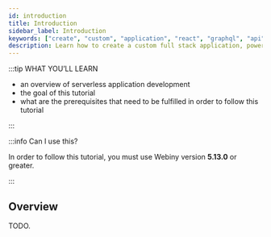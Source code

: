 ```yaml
---
id: introduction
title: Introduction
sidebar_label: Introduction
keywords: ["create", "custom", "application", "react", "graphql", "api", "scaffolding"]
description: Learn how to create a custom full stack application, powered by React and a GraphQL API.
---
```



:::tip WHAT YOU’LL LEARN

- an overview of serverless application development
- the goal of this tutorial
- what are the prerequisites that need to be fulfilled in order to follow this tutorial

:::

:::info Can I use this?

In order to follow this tutorial, you must use Webiny version **5.13.0** or greater.

:::

## Overview

TODO.
